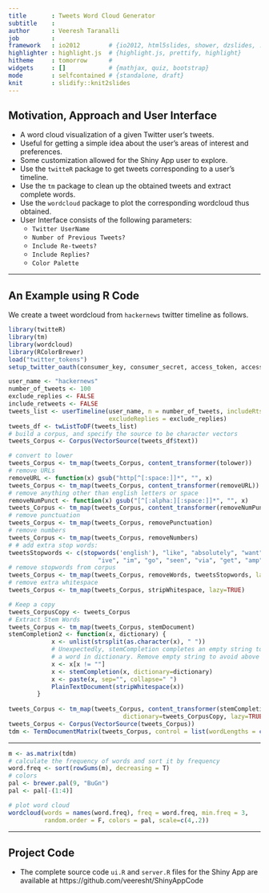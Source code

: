 ```yaml
---
title       : Tweets Word Cloud Generator
subtitle    : 
author      : Veeresh Taranalli
job         : 
framework   : io2012        # {io2012, html5slides, shower, dzslides, ...}
highlighter : highlight.js  # {highlight.js, prettify, highlight}
hitheme     : tomorrow      # 
widgets     : []            # {mathjax, quiz, bootstrap}
mode        : selfcontained # {standalone, draft}
knit        : slidify::knit2slides
---
```


## Motivation, Approach and User Interface

* A word cloud visualization of a given Twitter user's tweets. 
* Useful for getting a simple idea about the user's areas of interest and preferences.
* Some customization allowed for the Shiny App user to explore. 
* Use the `twitteR` package to get tweets corresponding to a user's timeline. 
* Use the `tm` package to clean up the obtained tweets and extract complete words. 
* Use the `wordcloud` package to plot the corresponding wordcloud thus obtained.
* User Interface consists of the following parameters: 
    - `Twitter UserName` 
    - `Number of Previous Tweets?`
    - `Include Re-tweets?`
    - `Include Replies?`
    - `Color Palette`

---

## An Example using R Code

We create a tweet wordcloud from `hackernews` twitter timeline as follows. 

```r
library(twitteR)
library(tm)
library(wordcloud)
library(RColorBrewer)
load("twitter_tokens")
setup_twitter_oauth(consumer_key, consumer_secret, access_token, access_secret)

user_name <- "hackernews"
number_of_tweets <- 100
exclude_replies <- FALSE
include_retweets <- FALSE
tweets_list <- userTimeline(user_name, n = number_of_tweets, includeRts = include_retweets, 
                            excludeReplies = exclude_replies)
tweets_df <- twListToDF(tweets_list)
# build a corpus, and specify the source to be character vectors 
tweets_Corpus <- Corpus(VectorSource(tweets_df$text))
```

```r
# convert to lower 
tweets_Corpus <- tm_map(tweets_Corpus, content_transformer(tolower))
# remove URLs
removeURL <- function(x) gsub("http[^[:space:]]*", "", x)
tweets_Corpus <- tm_map(tweets_Corpus, content_transformer(removeURL)) 
# remove anything other than english letters or space
removeNumPunct <- function(x) gsub("[^[:alpha:][:space:]]*", "", x)
tweets_Corpus <- tm_map(tweets_Corpus, content_transformer(removeNumPunct))
# remove punctuation
tweets_Corpus <- tm_map(tweets_Corpus, removePunctuation)
# remove numbers
tweets_Corpus <- tm_map(tweets_Corpus, removeNumbers)
# # add extra stop words:
tweetsStopwords <- c(stopwords('english'), "like", "absolutely", "want", 
                         "ive", "im", "go", "seen", "via", "get", "amp", "will") 
# remove stopwords from corpus
tweets_Corpus <- tm_map(tweets_Corpus, removeWords, tweetsStopwords, lazy=TRUE)
# remove extra whitespace
tweets_Corpus <- tm_map(tweets_Corpus, stripWhitespace, lazy=TRUE)
```

```r
# Keep a copy
tweets_CorpusCopy <- tweets_Corpus
# Extract Stem Words
tweets_Corpus <- tm_map(tweets_Corpus, stemDocument)
stemCompletion2 <- function(x, dictionary) {
            x <- unlist(strsplit(as.character(x), " "))
            # Unexpectedly, stemCompletion completes an empty string to
            # a word in dictionary. Remove empty string to avoid above issue. 
            x <- x[x != ""]
            x <- stemCompletion(x, dictionary=dictionary)
            x <- paste(x, sep="", collapse=" ") 
            PlainTextDocument(stripWhitespace(x))
        }
        
tweets_Corpus <- tm_map(tweets_Corpus, content_transformer(stemCompletion2), 
                                dictionary=tweets_CorpusCopy, lazy=TRUE)
tweets_Corpus <- Corpus(VectorSource(tweets_Corpus))
tdm <- TermDocumentMatrix(tweets_Corpus, control = list(wordLengths = c(1, Inf)))
```

---

```r
m <- as.matrix(tdm)
# calculate the frequency of words and sort it by frequency 
word.freq <- sort(rowSums(m), decreasing = T)
# colors
pal <- brewer.pal(9, "BuGn")
pal <- pal[-(1:4)]
```

```r
# plot word cloud
wordcloud(words = names(word.freq), freq = word.freq, min.freq = 3,
          random.order = F, colors = pal, scale=c(4,.2))

```

---

## Project Code

* The complete source code `ui.R` and `server.R` files for the Shiny App are available at https://github.com/veeresht/ShinyAppCode


